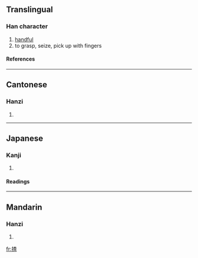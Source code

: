 ==Translingual==
===Han character===
{{Han char|rn=64|rad=手|as=09|sn=12|four=|canj=手木日一 (QDAM)}}
# [[handful]]
# to grasp, seize, pick up with fingers
====References====
{{Han ref|kx=0445.341|dkj=12443|hdz=31913.020|uh=63F8|ud=25592}}
----
==Cantonese==
===Hanzi===
{{yue-hanzi|jyut=|y=ja1}}
# {{defn|Cantonese}}
----
==Japanese==
===Kanji===
{{ja-kanji|grade=|rs=手09}}
# {{defn|Japanese}} 
====Readings====
{{ja-readings|on=[[さ]] (sa)|kun=[[つまむ]] (tsumamu)}}
----
==Mandarin==
===Hanzi===
{{cmn-hanzi|pin=[[zhā]] ([[zha1]])|wg=cha<sup>1</sup>}}
# {{defn|Mandarin}}

[[fr:揸]]